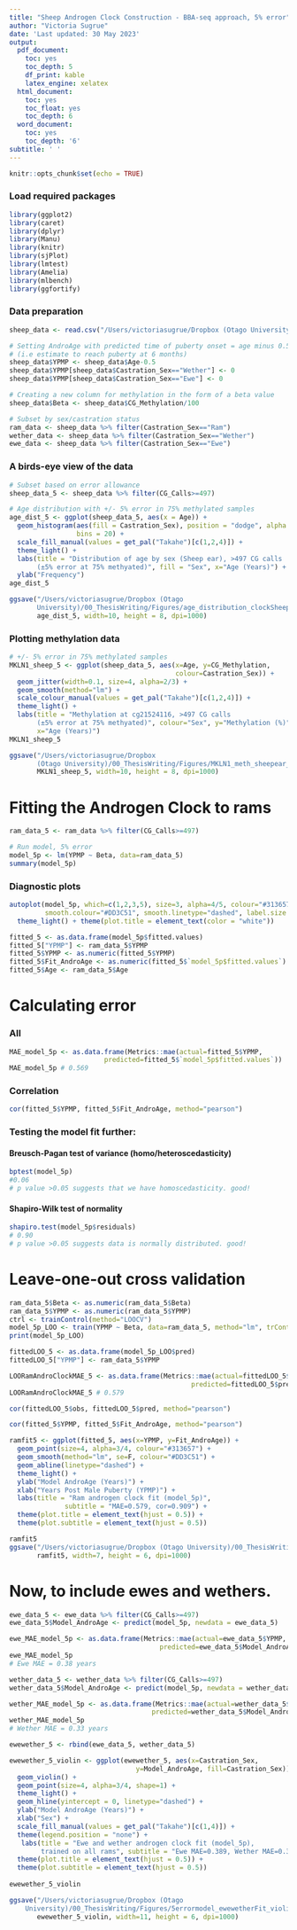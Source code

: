 ```yaml
---
title: "Sheep Androgen Clock Construction - BBA-seq approach, 5% error"
author: "Victoria Sugrue"
date: 'Last updated: 30 May 2023'
output:
  pdf_document:
    toc: yes
    toc_depth: 5
    df_print: kable
    latex_engine: xelatex
  html_document:
    toc: yes
    toc_float: yes
    toc_depth: 6
  word_document:
    toc: yes
    toc_depth: '6'
subtitle: ' '
---
```

```r
knitr::opts_chunk$set(echo = TRUE)
```

### Load required packages
```r
library(ggplot2)
library(caret)
library(dplyr)
library(Manu)
library(knitr)
library(sjPlot)
library(lmtest)
library(Amelia)
library(mlbench)
library(ggfortify)
```

### Data preparation
```r
sheep_data <- read.csv("/Users/victoriasugrue/Dropbox (Otago University)/00_ThesisWriting/Bioinformatics/Data/SheepSampleSheet.csv")

# Setting AndroAge with predicted time of puberty onset = age minus 0.5 years 
# (i.e estimate to reach puberty at 6 months)
sheep_data$YPMP <- sheep_data$Age-0.5
sheep_data$YPMP[sheep_data$Castration_Sex=="Wether"] <- 0
sheep_data$YPMP[sheep_data$Castration_Sex=="Ewe"] <- 0

# Creating a new column for methylation in the form of a beta value
sheep_data$Beta <- sheep_data$CG_Methylation/100

# Subset by sex/castration status
ram_data <- sheep_data %>% filter(Castration_Sex=="Ram")
wether_data <- sheep_data %>% filter(Castration_Sex=="Wether")
ewe_data <- sheep_data %>% filter(Castration_Sex=="Ewe")

```

### A birds-eye view of the data 

```r
# Subset based on error allowance
sheep_data_5 <- sheep_data %>% filter(CG_Calls>=497)

# Age distribution with +/- 5% error in 75% methylated samples
age_dist_5 <- ggplot(sheep_data_5, aes(x = Age)) +
  geom_histogram(aes(fill = Castration_Sex), position = "dodge", alpha = 1, 
                 bins = 20) +
  scale_fill_manual(values = get_pal("Takahe")[c(1,2,4)]) +
  theme_light() +
  labs(title = "Distribution of age by sex (Sheep ear), >497 CG calls 
       (±5% error at 75% methyated)", fill = "Sex", x="Age (Years)") +
  ylab("Frequency")
age_dist_5

ggsave("/Users/victoriasugrue/Dropbox (Otago 
       University)/00_ThesisWriting/Figures/age_distribution_clockSheep_5.png",
       age_dist_5, width=10, height = 8, dpi=1000)
```

### Plotting methylation data

```r
# +/- 5% error in 75% methylated samples
MKLN1_sheep_5 <- ggplot(sheep_data_5, aes(x=Age, y=CG_Methylation, 
                                          colour=Castration_Sex)) +
  geom_jitter(width=0.1, size=4, alpha=2/3) +
  geom_smooth(method="lm") +
  scale_colour_manual(values = get_pal("Takahe")[c(1,2,4)]) +
  theme_light() +
  labs(title = "Methylation at cg21524116, >497 CG calls 
       (±5% error at 75% methyated)", colour="Sex", y="Methylation (%)", 
       x="Age (Years)")
MKLN1_sheep_5

ggsave("/Users/victoriasugrue/Dropbox 
       (Otago University)/00_ThesisWriting/Figures/MKLN1_meth_sheepear_5.png",
       MKLN1_sheep_5, width=10, height = 8, dpi=1000)
```

# Fitting the Androgen Clock to rams

```r
ram_data_5 <- ram_data %>% filter(CG_Calls>=497)
```


```r
# Run model, 5% error
model_5p <- lm(YPMP ~ Beta, data=ram_data_5)
summary(model_5p)
```

### Diagnostic plots

```r
autoplot(model_5p, which=c(1,2,3,5), size=3, alpha=4/5, colour="#313657", 
         smooth.colour="#DD3C51", smooth.linetype="dashed", label.size = 3) + 
  theme_light() + theme(plot.title = element_text(color = "white"))
```


```r
fitted_5 <- as.data.frame(model_5p$fitted.values)
fitted_5["YPMP"] <- ram_data_5$YPMP
fitted_5$YPMP <- as.numeric(fitted_5$YPMP)
fitted_5$Fit_AndroAge <- as.numeric(fitted_5$`model_5p$fitted.values`)
fitted_5$Age <- ram_data_5$Age
```

# Calculating error
### All

```r
MAE_model_5p <- as.data.frame(Metrics::mae(actual=fitted_5$YPMP, 
                        predicted=fitted_5$`model_5p$fitted.values`))
MAE_model_5p # 0.569
```

### Correlation 

```r
cor(fitted_5$YPMP, fitted_5$Fit_AndroAge, method="pearson")
```


### Testing the model fit further: 

#### Breusch-Pagan test of variance (homo/heteroscedasticity)

```r
bptest(model_5p)
#0.06
# p value >0.05 suggests that we have homoscedasticity. good! 

```

#### Shapiro-Wilk test of normality

```r
shapiro.test(model_5p$residuals)
# 0.90
# p value >0.05 suggests data is normally distributed. good!
```


# Leave-one-out cross validation

```r
ram_data_5$Beta <- as.numeric(ram_data_5$Beta)
ram_data_5$YPMP <- as.numeric(ram_data_5$YPMP)
ctrl <- trainControl(method="LOOCV")
model_5p_LOO <- train(YPMP ~ Beta, data=ram_data_5, method="lm", trControl=ctrl)
print(model_5p_LOO)
```


```r
fittedLOO_5 <- as.data.frame(model_5p_LOO$pred)
fittedLOO_5["YPMP"] <- ram_data_5$YPMP

LOORamAndroClockMAE_5 <- as.data.frame(Metrics::mae(actual=fittedLOO_5$YPMP, 
                                              predicted=fittedLOO_5$pred))
LOORamAndroClockMAE_5 # 0.579
```

```r
cor(fittedLOO_5$obs, fittedLOO_5$pred, method="pearson")

```

```r
cor(fitted_5$YPMP, fitted_5$Fit_AndroAge, method="pearson")

ramfit5 <- ggplot(fitted_5, aes(x=YPMP, y=Fit_AndroAge)) +
  geom_point(size=4, alpha=3/4, colour="#313657") + 
  geom_smooth(method="lm", se=F, colour="#DD3C51") +
  geom_abline(linetype="dashed") +
  theme_light() +
  ylab("Model AndroAge (Years)") +
  xlab("Years Post Male Puberty (YPMP)") +
  labs(title = "Ram androgen clock fit (model_5p)",
              subtitle = "MAE=0.579, cor=0.909") +
  theme(plot.title = element_text(hjust = 0.5)) +
  theme(plot.subtitle = element_text(hjust = 0.5))

ramfit5
ggsave("/Users/victoriasugrue/Dropbox (Otago University)/00_ThesisWriting/Figures/5errormodel_ramFit.png",
       ramfit5, width=7, height = 6, dpi=1000)

```

# Now, to include ewes and wethers.

```r
ewe_data_5 <- ewe_data %>% filter(CG_Calls>=497)
ewe_data_5$Model_AndroAge <- predict(model_5p, newdata = ewe_data_5)

ewe_MAE_model_5p <- as.data.frame(Metrics::mae(actual=ewe_data_5$YPMP, 
                                      predicted=ewe_data_5$Model_AndroAge))
ewe_MAE_model_5p
# Ewe MAE = 0.38 years
```


```r
wether_data_5 <- wether_data %>% filter(CG_Calls>=497)
wether_data_5$Model_AndroAge <- predict(model_5p, newdata = wether_data_5)

wether_MAE_model_5p <- as.data.frame(Metrics::mae(actual=wether_data_5$YPMP, 
                                    predicted=wether_data_5$Model_AndroAge))
wether_MAE_model_5p
# Wether MAE = 0.33 years

ewewether_5 <- rbind(ewe_data_5, wether_data_5)

ewewether_5_violin <- ggplot(ewewether_5, aes(x=Castration_Sex, 
                                y=Model_AndroAge, fill=Castration_Sex)) +
  geom_violin() + 
  geom_point(size=4, alpha=3/4, shape=1) +
  theme_light() +
  geom_hline(yintercept = 0, linetype="dashed") +
  ylab("Model AndroAge (Years)") +
  xlab("Sex") +
  scale_fill_manual(values = get_pal("Takahe")[c(1,4)]) +
  theme(legend.position = "none") +
   labs(title = "Ewe and wether androgen clock fit (model_5p), 
        trained on all rams", subtitle = "Ewe MAE=0.389, Wether MAE=0.331") +
  theme(plot.title = element_text(hjust = 0.5)) +
  theme(plot.subtitle = element_text(hjust = 0.5))
  
ewewether_5_violin

ggsave("/Users/victoriasugrue/Dropbox (Otago 
    University)/00_ThesisWriting/Figures/5errormodel_ewewetherFit_violin.png",
       ewewether_5_violin, width=11, height = 6, dpi=1000)

```
